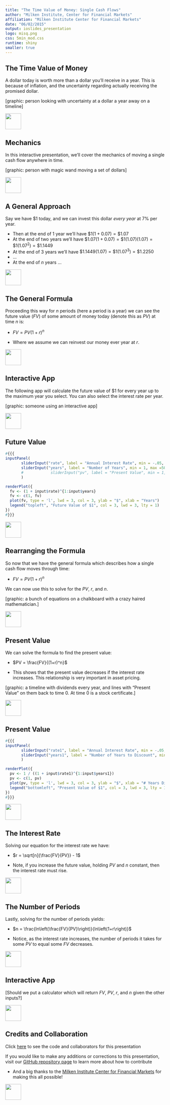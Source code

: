 ```yaml
---
title: "The Time Value of Money: Single Cash Flows"
author: "Milken Institute, Center for Financial Markets"
affiliation: "Milken Institute Center for Financial Markets"
date: "06/02/2015"
output: ioslides_presentation
logo: misq.png
css: 5min_mod.css
runtime: shiny
smaller: true
---
```


## The Time Value of Money

A dollar today is worth more than a dollar you'll receive in a year. This is because of inflation, and the uncertainty regarding actually receiving the promised dollar.  

[graphic: person looking with uncertainty at a dollar a year away on a timeline]

<div class="MIfooter"><img src="mi.png" style="height:50px;"></div> 

## Mechanics

In this interactive presentation, we'll cover the mechanics of moving a single cash flow anywhere in time.

[graphic: person with magic wand moving a set of dollars]

<div class="MIfooter"><img src="mi.png" style="height:50px;"></div> 

## A General Approach

Say we have \$1 today, and we can invest this dollar *every year* at 7\% per year.  

- Then at the end of 1 year we'll have $\$1(1 + 0.07) = \$1.07$
- At the end of two years we'll have $\$1.07(1 + 0.07) = \$1(1.07)(1.07) = \$1(1.07^2) = \$1.1449$
- At the end of 3 years we'll have $\$1.1449(1.07) = \$1(1.07^3) = \$1.2250$
- ...
- At the end of *n* years ...

<div class="MIfooter"><img src="mi.png" style="height:50px;"></div> 

## The General Formula 

Proceeding this way for *n* periods (here a period is a year) we can see the future value (*FV*) of some amount of money today (denote this as *PV*) at time *n* is:

-  $FV = PV(1 + r)^n$

-  Where we assume we can reinvest our money ever year at *r*.

<div class="MIfooter"><img src="mi.png" style="height:50px;"></div> 

## Interactive App

The following app will calculate the future value of \$1 for every year up to the maximum year you select.  You can also select the interest rate per year.  

[graphic: someone using an interactive app]

<div class="MIfooter"><img src="mi.png" style="height:50px;"></div> 

## Future Value
```r
#{{{
inputPanel(
	   sliderInput("rate", label = "Annual Interest Rate", min = -.05, max =0.5, step = .01, value = .05),
	   sliderInput("years", label = "Number of Years", min = 1, max =50, step = 1, value = 10)
	   #            sliderInput("pv", label = "Present Value", min = 1, max =50, step = 1, value = 10),
	   )

renderPlot({
  fv <- (1 + input$rate)^{1:input$years}
  fv <- c(1, fv)
  plot(fv, type = 'l', lwd = 3, col = 3, ylab = "$", xlab = "Years")
  legend("topleft", "Future Value of $1", col = 3, lwd = 3, lty = 1)
})
#}}}
```

<div class="MIfooter"><img src="mi.png" style="height:50px;"></div> 


<!-- ## The Effect of Compounding 
add an app which shows the future value broken into simple and compound interest? 


-->


## Rearranging the Formula

So now that we have the general formula which describes how a single cash flow moves through time:

- $FV = PV(1 + r)^n$
 
We can now use this to solve for the *PV*, *r*, and *n*.

[graphic: a bunch of equations on a chalkboard with a crazy haired mathematician.]

<div class="MIfooter"><img src="mi.png" style="height:50px;"></div> 

## Present Value

We can solve the formula to find the present value: 

- $PV = \frac{FV}{(1+r)^n}$

- This shows that the present value decreases if the interest rate increases.  This relationship is very important in asset pricing.

[graphic: a timeline with dividends every year, and lines with "Present Value" on them back to time 0.  At time 0 is a stock certificate.]

<div class="MIfooter"><img src="mi.png" style="height:50px;"></div> 

## Present Value
```r
#{{{
inputPanel(
	   sliderInput("rate1", label = "Annual Interest Rate", min = -.05, max =0.5, step = .01, value = .05),
	   sliderInput("years1", label = "Number of Years to Discount", min = 1, max =50, step = 1, value = 10)
	   )

renderPlot({
  pv <- 1 / ((1 + input$rate1)^{1:input$years1})
  pv <- c(1, pv)
  plot(pv, type = 'l', lwd = 3, col = 3, ylab = "$", xlab = "# Years Discounted")
  legend("bottomleft", "Present Value of $1", col = 3, lwd = 3, lty = 1)
})
#}}}
```

<div class="MIfooter"><img src="mi.png" style="height:50px;"></div> 

## The Interest Rate

Solving our equation for the interest rate we have: 

- $r = \sqrt[n]{\frac{FV}{PV}} - 1$

- Note, if you increase the future value, holding *PV* and *n* constant, then the interest rate must rise.  

<div class="MIfooter"><img src="mi.png" style="height:50px;"></div> 

## The Number of Periods

Lastly, solving for the number of periods yields: 

- $n = \frac{ln\left(\frac{FV}{PV}\right)}{ln\left(1+r\right)}$

- Notice, as the interest rate increases, the number of periods it takes for some *PV* to equal some *FV* decreases.

<div class="MIfooter"><img src="mi.png" style="height:50px;"></div> 

## Interactive App

[Should we put a calculator which will return *FV*, *PV*, *r*, and *n* given the other inputs?]

<div class="MIfooter"><img src="mi.png" style="height:50px;"></div> 

<!---
```r
#{{{
# inputPanel(
#            sliderInput("corr", label = "Stock Correlation", min = -1, max =1, step = 1, value = 1)
#            )
# 
# renderPlot({
#   par(mfrow = c(2,1), mai = c(.1,.8,.3,.1))
#   x <- seq(0, 2 * pi, by = .01)
#   plot(0.25 * sin(x), type = 'l', lwd = 2, col = 3, ylab = "Asset Return", ylim = c(-.3, .3), xlab = "", xaxt = 'n')
# legend("topright", c("Stock 1", "Stock 2"), col = c(3, 4), lwd = c(2,2), lty = c(1,2))
# 
#   y <- 0
#   if (input$corr == -1){
#     lines(-0.25 * sin(x), type = 'l', lwd = 2, col = 4, lty = 2)
#   } else {
#     if (input$corr == 0){
#       lines(0.25 * cos(x), type = 'l', lwd = 2, col = 4, lty = 2)
#     } else {
#       lines(0.25 * sin(x), type = 'l', lwd = 2, col = 4, lty = 2)
#     }
#   }
# 
#   if (input$corr == -1){
#     plot(0 * sin(x), ylim = c(-.3, .3), ylab = "Port. Return", type  = 'l', lwd = 2, xaxt = 'n', xlab = "Time")
#   } else {
#     if (input$corr == 0){
#       plot(0.5 * 0.25 * sin(x), ylim = c(-.3, .3), ylab = "Port. Return", type  = 'l', lwd = 2, xaxt = 'n', xlab = "Time")
#     } else {
#       plot(0.25 * sin(x), ylim = c(-.3, .3), ylab = "Port. Return", type  = 'l', lwd = 2, xaxt = 'n', xlab = "Time")
#     }
#   } 
#   })
#}}}
```
-->
## Credits and Collaboration

Click [here](https://github.com/FinancialMarkets/5MinuteFinance/blob/master/Corporate_Finance/TVM_Single_CFs/TVM_Single_CFs.Rmd) to see the code and collaborators for this presentation

If you would like to make any additions or corrections to this presentation, visit our [GitHub repository page](https://github.com/FinancialMarkets/5MinuteFinance#how-to-contribute) to learn more about how to contribute

- And a big thanks to the [Milken Institute Center for Financial Markets](http://www.milkeninstitute.org/centers/markets) for making this all possible!


<div class="MIfooter"><img src="mi.png" style="height:50px;"></div> 
